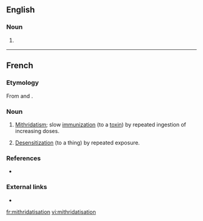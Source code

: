 ==English==

===Noun===
{{en-noun|-}}

# {{context|rare|lang=en}} {{alternative spelling of|mithridatization|lang=en}}

----
==French==

===Etymology===
From {{term|mithridatiser}} and {{term|-ation|lang=fr}}.

===Noun===
{{fr-noun|f}}

# [[mithridatism|Mithridatism]]; slow [[immunization]] (to a [[toxin]]) by repeated ingestion of increasing doses.
# {{context|figuratively|literary|lang=fr}} [[desensitization|Desensitization]] (to a thing) by repeated exposure.

===References===
* {{R:TLFi}}

===External links===
* {{R:TLFi}}

[[fr:mithridatisation]]
[[vi:mithridatisation]]